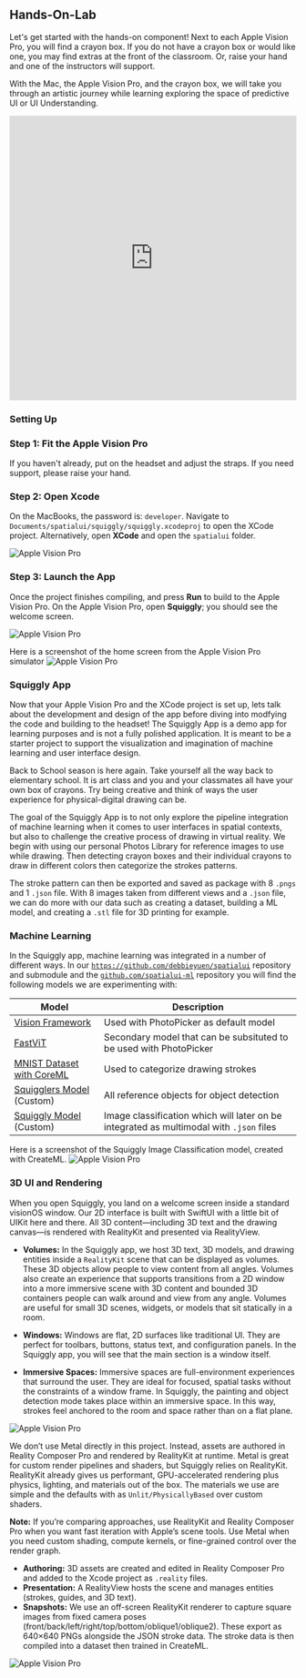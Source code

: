 

## Hands-On-Lab

Let's get started with the hands-on component! 
Next to each Apple Vision Pro, you will find a crayon box. If you do not have a crayon box or would like one, you may find extras at the front of the classroom. Or, raise your hand and one of the instructors will support.

With the Mac, the Apple Vision Pro, and the crayon box, we will take you through an artistic journey while learning exploring the space of predictive UI or UI Understanding. 

<iframe width="100%" height="500" src="https://www.youtube.com/embed/ldZTil_zFnY?si=GtthVT0inyP1NJHh" title="YouTube video player" frameborder="0" allow="accelerometer; autoplay; clipboard-write; encrypted-media; gyroscope; picture-in-picture; web-share" referrerpolicy="strict-origin-when-cross-origin" allowfullscreen></iframe>


### Setting Up

<Steps>

### Step 1: Fit the Apple Vision Pro
If you haven't already, put on the headset and adjust the straps. If you need support, please raise your hand.

### Step 2: Open Xcode
On the MacBooks, the password is: `developer`. 
Navigate to `Documents/spatialui/squiggly/squiggly.xcodeproj` to open the XCode project. Alternatively, open **XCode** and open the `spatialui` folder.

![Apple Vision Pro](../components/public/images/activity1.png)

### Step 3: Launch the App
Once the project finishes compiling, and press **Run** to build to the Apple Vision Pro.  On the Apple Vision Pro, open **Squiggly**; you should see the welcome screen.

![Apple Vision Pro](../components/public/images/activity2.png)

Here is a screenshot of the home screen from the Apple Vision Pro simulator
![Apple Vision Pro](../components/public/images/activity5.png)


</Steps>

### Squiggly App 

Now that your Apple Vision Pro and the XCode project is set up, lets talk about the development and design of the app before diving into modfying the code and building to the headset! The Squiggly App is a demo app for learning purposes and is not a fully polished application. It is meant to be a starter project to support the visualization and imagination of machine learning and user interface design. 

Back to School season is here again. Take yourself all the way back to elementary school. It is art class and you and your classmates all have your own box of crayons. Try being creative and think of ways the user experience for physical-digital drawing can be. 

The goal of the Squiggly App is to not only explore the pipeline integration of machine learning when it comes to user interfaces in spatial contexts, but also to challenge the creative process of drawing in virtual reality. We begin with using our personal Photos Library for reference images to use while drawing. Then detecting crayon boxes and their individual crayons to draw in different colors then categorize the strokes patterns. 

The stroke pattern can then be exported and saved as package with 8 `.pngs` and 1 `.json` file. With 8 images taken from different views and a `.json` file, we can do more with our data such as creating a dataset, building a ML model, and creating a `.stl` file for 3D printing for example.

### Machine Learning
In the Squiggly app, machine learning was integrated in a number of different ways. In our [`https://github.com/debbieyuen/spatialui`](https://github.com/debbieyuen/spatialui) repository and submodule and the [`github.com/spatialui-ml`](https://github.com/debbieyuen/spatialui-ml/tree/02050baeb786eaf6aba0441131e44135935e450a) repository you will find the following models we are experimenting with: 

| Model           | Description                                          |
|----------------------|------------------------------------------------------|
| [Vision Framework]()      | Used with PhotoPicker as default model        |
| [FastViT]()     | Secondary model that can be subsituted to be used with PhotoPicker |
| [MNIST Dataset with CoreML]()| Used to categorize drawing strokes              | 
| [Squigglers Model]() (Custom) | All reference objects for object detection | Apple Vision Pro                       |
| [Squiggly Model]() (Custom)  | Image classification which will later on be integrated as multimodal with `.json` files              |

Here is a screenshot of the Squiggly Image Classification model, created with CreateML.
![Apple Vision Pro](../components/public/images/activity4.png)

### 3D UI and Rendering
When you open Squiggly, you land on a welcome screen inside a standard visionOS window. Our 2D interface is built with SwiftUI with a little bit of UIKit here and there. All 3D content—including 3D text and the drawing canvas—is rendered with RealityKit and presented via RealityView.

* **Volumes:** In the Squiggly app, we host 3D text, 3D models, and drawing entities inside a `RealityKit` scene that can be displayed as volumes. These 3D objects allow people to view content from all angles. Volumes also create an experience that supports transitions from a 2D window into a more immersive scene with 3D content and bounded 3D containers people can walk around and view from any angle. Volumes are useful for small 3D scenes, widgets, or models that sit statically in a room. 

* **Windows:** Windows are flat, 2D surfaces like traditional UI. They are perfect for toolbars, buttons, status text, and configuration panels. In the Squiggly app, you will see that the main section is a window itself. 

* **Immersive Spaces:** Immersive spaces are full-environment experiences that surround the user. They are ideal for focused, spatial tasks without the constraints of a window frame. In Squiggly, the painting and object detection mode takes place within an immersive space. In this way, strokes feel anchored to the room and space rather than on a flat plane. 

![Apple Vision Pro](../components/public/images/activity3.png)

We don’t use Metal directly in this project. Instead, assets are authored in Reality Composer Pro and rendered by RealityKit at runtime. Metal is great for custom render pipelines and shaders, but Squiggly relies on RealityKit. RealityKit already gives us performant, GPU-accelerated rendering plus physics, lighting, and materials out of the box.
The materials we use are simple and the defaults with as `Unlit/PhysicallyBased` over custom shaders.

<Callout type="info" emoji="💡">
  <strong>Note:</strong> If you’re comparing approaches, use RealityKit and Reality Composer Pro when you want fast iteration with Apple’s scene tools. Use Metal when you need custom shading, compute kernels, or fine-grained control over the render graph.
</Callout>

* **Authoring:** 3D assets are created and edited in Reality Composer Pro and added to the Xcode project as `.reality` files.
* **Presentation:** A RealityView hosts the scene and manages entities (strokes, guides, and 3D text).
* **Snapshots:** We use an off-screen RealityKit renderer to capture square images from fixed camera poses (front/back/left/right/top/bottom/oblique1/oblique2). These export as 640×640 PNGs alongside the JSON stroke data. The stroke data is then compiled into a dataset then trained in CreateML.

![Apple Vision Pro](../components/public/images/activity4.png)